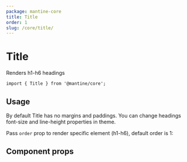 ```yaml
---
package: mantine-core
title: Title
order: 1
slug: /core/title/
---
```



# Title

Renders h1-h6 headings

<PageHeader
  source="mantine-core/src/Title/Title.tsx"
  docs="core/Title.mdx"
  package="@mantine/core"
/>

```tsx
import { Title } from '@mantine/core';
```

## Usage

By default Title has no margins and paddings.
You can change headings font-size and line-height properties in <GatsbyLink to="/theming">theme</GatsbyLink>.

Pass `order` prop to render specific element (h1-h6), default order is 1:

<TitleBaseDemo />

## Component props

<PropsTable component="Title" />
